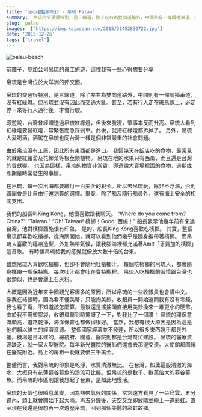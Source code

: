 ```yaml
---
title: '沁心湛藍帛琉行 - 帛琉 Palau'
summary:  帛琉的交通很特別，是三線道，除了左右為雙向道路外，中間則有一條調播車道，沒有紅綠燈。但帛琉並沒有因此而交通大亂。
slug:  palau
images:  ['https://img.kaixsean.com/2015/31452836722.jpg']
date: '2015-12-26'
tags: ['travel']
---
```

![palau-beach](https://img.kaixsean.com/2015/31452836722.jpg)

前陣子，參加公司帛琉的員工旅遊，這裡我有一些心得想要分享

帛琉是台灣位於大洋洲的邦交國。

帛琉的交通很特別，是三線道，除了左右為雙向道路外，中間則有一條調播車道，沒有紅綠燈。但帛琉並沒有因此而交通大亂。甚至，若有行人走在斑馬線上，必定停下來等行人通行後，才會行駛。

導遊說，台灣曾經贈送過帛琉紅綠燈，但後來發現，肇事率反而升高。帛琉人看到紅綠燈要變紅燈，常緊張而急踩剎車。此後，就把紅綠燈都拆掉了。
另外，帛琉人愛喝酒，酒駕在帛琉也同台灣一樣是個非常嚴重的社會問題。 

由於帛琉沒有工廠，因此所有東西都是進口。
我這幾天在飯店吃的食物，最常見的就是紅蘿蔔及花椰菜等根莖類植物。
帛琉在地的水果只有西瓜，而且還是台灣的貢獻喔。
也因為這樣，帛琉的物資非常貴，導遊說大賣場裡面的食物，過期或即期是時常發生的事情。

在帛琉，每一次出海都要繳付一百美金的稅金。所以去帛琉玩，除非不浮潛，否則跟團會是比自由行還划算的選擇。畢竟，除了船及隨行船員外，還有海上安全的相關支出。 

我們的船長叫King Kong，他很喜歡跟我聊天。
“Where do you come from? China?" “Taiwan." 
“Oh! Taiwan! 檳榔！Good! 西施！” 
船長表示他幾年前有來過台灣，他對檳榔西施很有印象。
是的，船長King Kong喜歡吃檳榔。
其實，整個帛琉都喜歡吃檳榔，從海關開始，就可以看到他們幾乎是隨身攜帶著檳榔。
而帛琉人喜歡的嘻哈造型，外加熱帶氣候，讓我腦海裡都充滿著Amit「牙買加的檳榔」這首歌。
有時候帛琉給我的感覺就像放大數十倍的台東。

雖燃帛琉人喜歡吃檳榔，但卻不會隨地吐檳榔汁。
每個吃檳榔的帛琉人，都會隨身攜帶一瓶保特瓶。每次吐汁都會吐在寶特瓶裡。
帛琉人吃檳榔的習慣跟台灣也很類似，也是會灑上石灰粉。

大概是因為近年來中國觀光客爆多的原因，所以帛琉的一些收銀員也會講中文。
像我在結帳時，因為看不懂美幣，只能掏美鈔。收銀員一開始還問我有沒有零錢，我也看了看，不知道該怎麼算，最後還是搖搖頭直接用美鈔換來一堆更小的硬幣。由於我不用塑膠袋，收銀員聽到時驚訝了一下，對我比了一個讚！
帛琉的環保意識頗高，道路乾淨，海洋保育也都做得很好。
當然，我想有很大原因是因為這是他們賴以維生的經濟資源。 
整個國家經濟並不發達，所以很多東西幾乎都是外援。機場是日本建的，總統府、國會、醫院則都是台灣幫忙建設。
帛琉的醫療資源缺乏，就一家大型醫院。每年新光醫院的醫師們還會去那邊交流。大使館都圍繞在醫院附近。島上的房租一晚就要價三千美金。

整體而言，我對帛琉的印象是乾淨，水質清澈無比。
在台灣，如此這般清澈的海水，大概只有花蓮慕谷慕魚的溪流可比擬。但帛琉的是數千、數萬倍大的慕谷慕魚。而帛琉的市區則讓我想起了台東，是如此地慢活。

帛琉的天氣也很瞬息萬變，因為熱帶氣候的關係，常常遠方看見了一朵烏雲，五分鐘內，頭上就會開始下起大雨。再五分鐘後，天空又立即放晴並繪上一道彩虹。直至現在我還是很想再一次遊歷帛琉，回到那個美麗的彩虹故鄉。